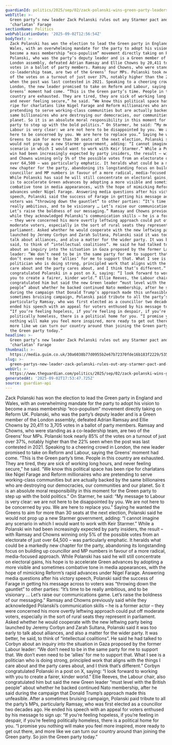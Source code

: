 ```yaml
---
guardianId: politics/2025/sep/02/zack-polanski-wins-green-party-leadership-election
webTitle: >-
  Green party’s new leader Zack Polanski rules out any Starmer pact and attacks
  ‘charlatan’ Farage
sectionName: Politics
webPublicationDate: '2025-09-02T12:56:54Z'
bodyText: >-
  Zack Polanski has won the election to lead the Green party in England and
  Wales, with an overwhelming mandate for the party to adopt his vision to
  become a mass membership “eco-populism” movement directly taking on Reform UK.
  Polanski, who was the party’s deputy leader and is a Green member of the
  London assembly, defeated Adrian Ramsay and Ellie Chowns by 20,411 to 3,705
  votes in a ballot of party members. Ramsay and Chowns, who were standing as a
  co-leadership team, are two of the Greens’ four MPs. Polanski took nearly 85%
  of the votes on a turnout of just over 37%, notably higher than the 22% seen
  when the post was last contested in 2021. Speaking to a cheering crowd in
  London, the new leader promised to take on Reform and Labour, saying the
  Greens’ moment had come. “This is the Green party’s time. People in this
  country are exhausted. They are tired, they are sick of working long hours,
  and never feeling secure,” he said. “We know this political space has been
  ripe for charlatans like Nigel Farage and Reform millionaires who are
  pretending to serve working-class communities but are actually backed by the
  same billionaires who are destroying our democracies, our communities and our
  planet. So it is an absolute moral responsibility in this moment for the Green
  party to step up with the bold politics.” On Starmer, he said: “My message to
  Labour is very clear: we are not here to be disappointed by you. We are not
  here to be concerned by you. We are here to replace you.” Saying he wanted the
  Greens to aim for more than 30 seats at the next election, Polanski said he
  would not prop up a new Starmer government, adding: “I cannot imagine any
  scenario in which I would want to work with Keir Starmer.” While a Polanski
  win had been increasingly expected by party insiders, the result – with Ramsay
  and Chowns winning only 5% of the possible votes from an electorate of just
  over 64,500 – was particularly emphatic. It heralds what could be a markedly
  new chapter for the party, abandoning its longstanding focus on building up
  councillor and MP numbers in favour of a more radical, media-focused approach.
  While Polanski has said he will still concentrate on electoral gains, his hope
  is to accelerate Green advances by adopting a more visible and sometimes
  combative tone in media appearances, with the hope of mimicking Reform’s rapid
  advances under Nigel Farage. Answering media questions after his victory
  speech, Polanski said the success of Farage in getting his message across to
  voters was “throwing down the gauntlet” to other parties: “It’s time to be
  really ambitious, and to be visionary … Let’s raise our communications game.
  Let’s raise the boldness of our messaging.” Ramsay and Chowns previously said
  while they acknowledged Polanski’s communication skills – he is a former actor
  – they were concerned his more overtly leftwing approach could put off
  moderate voters, especially in the sort of rural seats they represent in
  parliament. Asked whether he would cooperate with the new leftwing party being
  launched by Jeremy Corbyn and Zarah Sultana, Polanski said it was too early to
  talk about alliances, and also a matter for the wider party. It was better, he
  said, to think of “intellectual coalitions”. He said he had talked to Corbyn
  about an inquiry into the situation in Gaza proposed by the former Labour
  leader: “We don’t need to be in the same party for me to support that. We
  don’t even need to be ‘allies’ for me to support that. What I see is a
  politician who is doing strong, principled work that aligns with the things I
  care about and the party cares about, and I think that’s different.” Corbyn
  congratulated Polanski in a post on X, saying: “I look forward to working with
  you to create a fairer, kinder world.” Ellie Reeves, the Labour chair, also
  congratulated him but said the new Green leader “must level with the British
  people” about whether he backed continued Nato membership, after he said
  during the campaign that Donald Trump’s approach made this unfeasible. After a
  sometimes bruising campaign, Polanski paid tribute to all the party’s MPs,
  particularly Ramsay, who was first elected as a councillor two decades ago. He
  ended his speech with an appeal for voters enthused by his message to sign up:
  “If you’re feeling hopeless, if you’re feeling in despair, if you’re feeling
  politically homeless, there is a political home for you. “I promise you
  nothing will make you feel more inspired, more ready to get out there, and
  more like we can turn our country around than joining the Green party. So join
  the Green party today.”
headline: >-
  Green party’s new leader Zack Polanski rules out any Starmer pact and attacks
  ‘charlatan’ Farage
thumbnail: >-
  https://media.guim.co.uk/30a6038b77d0955b2e67b72370fde16b183f2229/535_34_6397_5119/500.jpg
slug: >-
  green-partys-new-leader-zack-polanski-rules-out-any-starmer-pact-and-attacks-charlatan-farage
webUrl: >-
  https://www.theguardian.com/politics/2025/sep/02/zack-polanski-wins-green-party-leadership-election
generatedAt: '2025-09-02T17:53:47.725Z'
source: guardian-api
---
```

Zack Polanski has won the election to lead the Green party in England and Wales, with an overwhelming mandate for the party to adopt his vision to become a mass membership “eco-populism” movement directly taking on Reform UK. Polanski, who was the party’s deputy leader and is a Green member of the London assembly, defeated Adrian Ramsay and Ellie Chowns by 20,411 to 3,705 votes in a ballot of party members. Ramsay and Chowns, who were standing as a co-leadership team, are two of the Greens’ four MPs. Polanski took nearly 85% of the votes on a turnout of just over 37%, notably higher than the 22% seen when the post was last contested in 2021. Speaking to a cheering crowd in London, the new leader promised to take on Reform and Labour, saying the Greens’ moment had come. “This is the Green party’s time. People in this country are exhausted. They are tired, they are sick of working long hours, and never feeling secure,” he said. “We know this political space has been ripe for charlatans like Nigel Farage and Reform millionaires who are pretending to serve working-class communities but are actually backed by the same billionaires who are destroying our democracies, our communities and our planet. So it is an absolute moral responsibility in this moment for the Green party to step up with the bold politics.” On Starmer, he said: “My message to Labour is very clear: we are not here to be disappointed by you. We are not here to be concerned by you. We are here to replace you.” Saying he wanted the Greens to aim for more than 30 seats at the next election, Polanski said he would not prop up a new Starmer government, adding: “I cannot imagine any scenario in which I would want to work with Keir Starmer.” While a Polanski win had been increasingly expected by party insiders, the result – with Ramsay and Chowns winning only 5% of the possible votes from an electorate of just over 64,500 – was particularly emphatic. It heralds what could be a markedly new chapter for the party, abandoning its longstanding focus on building up councillor and MP numbers in favour of a more radical, media-focused approach. While Polanski has said he will still concentrate on electoral gains, his hope is to accelerate Green advances by adopting a more visible and sometimes combative tone in media appearances, with the hope of mimicking Reform’s rapid advances under Nigel Farage. Answering media questions after his victory speech, Polanski said the success of Farage in getting his message across to voters was “throwing down the gauntlet” to other parties: “It’s time to be really ambitious, and to be visionary … Let’s raise our communications game. Let’s raise the boldness of our messaging.” Ramsay and Chowns previously said while they acknowledged Polanski’s communication skills – he is a former actor – they were concerned his more overtly leftwing approach could put off moderate voters, especially in the sort of rural seats they represent in parliament. Asked whether he would cooperate with the new leftwing party being launched by Jeremy Corbyn and Zarah Sultana, Polanski said it was too early to talk about alliances, and also a matter for the wider party. It was better, he said, to think of “intellectual coalitions”. He said he had talked to Corbyn about an inquiry into the situation in Gaza proposed by the former Labour leader: “We don’t need to be in the same party for me to support that. We don’t even need to be ‘allies’ for me to support that. What I see is a politician who is doing strong, principled work that aligns with the things I care about and the party cares about, and I think that’s different.” Corbyn congratulated Polanski in a post on X, saying: “I look forward to working with you to create a fairer, kinder world.” Ellie Reeves, the Labour chair, also congratulated him but said the new Green leader “must level with the British people” about whether he backed continued Nato membership, after he said during the campaign that Donald Trump’s approach made this unfeasible. After a sometimes bruising campaign, Polanski paid tribute to all the party’s MPs, particularly Ramsay, who was first elected as a councillor two decades ago. He ended his speech with an appeal for voters enthused by his message to sign up: “If you’re feeling hopeless, if you’re feeling in despair, if you’re feeling politically homeless, there is a political home for you. “I promise you nothing will make you feel more inspired, more ready to get out there, and more like we can turn our country around than joining the Green party. So join the Green party today.”
